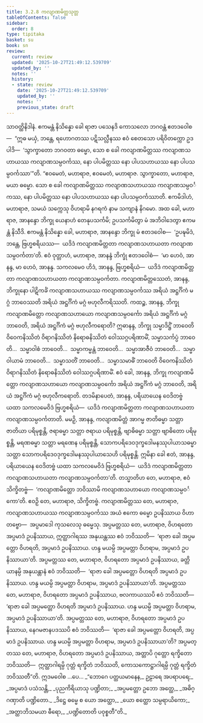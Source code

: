 ```yaml
---
title: 3.2.8 ကလျာဏမိတ္တသုတ္တ
tableOfContents: false
sidebar:
  order: 8
type: tipitaka
basket: su
book: sn
review:
  current: review
  updated: '2025-10-27T21:49:12.539709'
  updated_by: ''
  notes: ''
  history:
  - state: review
    date: '2025-10-27T21:49:12.539709'
    updated_by: ''
    notes: ''
    previous_state: draft
---
```



<ReviewStatus review={frontmatter.review} showDetails={true} />

<HypothesisAnnotation frontmatter={frontmatter} />

<DynamicBreadcrumb />

<Division number="129" book="sn" e="ch" v="18" p="299">

<Paragraph number="683" book="sn">
သာဝတ္ထိနိဒါနံ. ဧကမန္တံ နိသိန္နော ခေါ ရာဇာ ပသေနဒိ ကောသလော ဘဂဝန္တံ ဧတဒဝေါစ—  “ဣဓ မယှံ, ဘန္တေ, ရဟောဂတဿ ပဋိသလ္လီနဿ ဧဝံ စေတသော ပရိဝိတက္ကော ဥဒပါဒိ—  ‘သွာက္ခာတော ဘဂဝတာ ဓမ္မော, သော စ ခေါ ကလျာဏမိတ္တဿ ကလျာဏသဟာယဿ ကလျာဏသမ္ပဝင်္ကဿ, နော ပါပမိတ္တဿ နော ပါပသဟာယဿ နော ပါပသမ္ပဝင်္ကဿာ’”တိ.
</Paragraph>

<Paragraph number="684" book="sn">
“ဧဝမေတံ, မဟာရာဇ, ဧဝမေတံ, မဟာရာဇ. သွာက္ခာတော, မဟာရာဇ, မယာ ဓမ္မော. သော စ ခေါ ကလျာဏမိတ္တဿ ကလျာဏသဟာယဿ ကလျာဏသမ္ပဝင်္ကဿ, နော ပါပမိတ္တဿ နော ပါပသဟာယဿ နော ပါပသမ္ပဝင်္ကဿာတိ.
</Paragraph>

<Paragraph number="685" book="sn">
ဧကမိဒါဟံ, မဟာရာဇ, သမယံ သက္ကေသု ဝိဟရာမိ နဂရကံ နာမ သကျာနံ နိဂမော. အထ ခေါ, မဟာရာဇ, အာနန္ဒော ဘိက္ခု ယေနာဟံ တေနုပသင်္ကမိ; ဥပသင်္ကမိတွာ မံ အဘိဝါဒေတွာ ဧကမန္တံ နိသီဒိ. ဧကမန္တံ နိသိန္နော ခေါ, မဟာရာဇ, အာနန္ဒော ဘိက္ခု မံ ဧတဒဝေါစ—  ‘ဥပဍ္ဎမိဒံ, ဘန္တေ, ဗြဟ္မစရိယဿ—  ယဒိဒံ ကလျာဏမိတ္တတာ ကလျာဏသဟာယတာ ကလျာဏသမ္ပဝင်္ကတာ’တိ.
</Paragraph>

<Paragraph number="686" book="sn">
ဧဝံ ဝုတ္တာဟံ, မဟာရာဇ, အာနန္ဒံ ဘိက္ခုံ ဧတဒဝေါစံ—  ‘မာ ဟေဝံ, အာနန္ဒ, မာ ဟေဝံ, အာနန္ဒ. သကလမေဝ ဟိဒံ, အာနန္ဒ, ဗြဟ္မစရိယံ—  ယဒိဒံ ကလျာဏမိတ္တတာ ကလျာဏသဟာယတာ ကလျာဏသမ္ပဝင်္ကတာ. ကလျာဏမိတ္တဿေတံ, အာနန္ဒ, ဘိက္ခုနော ပါဋိကင်္ခံ ကလျာဏသဟာယဿ ကလျာဏသမ္ပဝင်္ကဿ အရိယံ အဋ္ဌင်္ဂိကံ မဂ္ဂံ ဘာဝေဿတိ အရိယံ အဋ္ဌင်္ဂိကံ မဂ္ဂံ ဗဟုလီကရိဿတိ.
</Paragraph>

<Paragraph number="687" book="sn">
ကထဉ္စ, အာနန္ဒ, ဘိက္ခု ကလျာဏမိတ္တော ကလျာဏသဟာယော ကလျာဏသမ္ပဝင်္ကော အရိယံ အဋ္ဌင်္ဂိကံ မဂ္ဂံ ဘာဝေတိ, အရိယံ အဋ္ဌင်္ဂိကံ မဂ္ဂံ ဗဟုလီကရောတိ? ဣဓာနန္ဒ, ဘိက္ခု သမ္မာဒိဋ္ဌိံ ဘာဝေတိ ဝိဝေကနိဿိတံ ဝိရာဂနိဿိတံ နိရောဓနိဿိတံ ဝေါဿဂ္ဂပရိဏာမိံ, သမ္မာသင်္ကပ္ပံ ဘာဝေတိ…  သမ္မာဝါစံ ဘာဝေတိ…  သမ္မာကမ္မန္တံ ဘာဝေတိ…  သမ္မာအာဇီဝံ ဘာဝေတိ…  သမ္မာဝါယာမံ ဘာဝေတိ…  သမ္မာသတိံ ဘာဝေတိ…  သမ္မာသမာဓိံ ဘာဝေတိ ဝိဝေကနိဿိတံ ဝိရာဂနိဿိတံ နိရောဓနိဿိတံ ဝေါဿဂ္ဂပရိဏာမိံ. ဧဝံ ခေါ, အာနန္ဒ, ဘိက္ခု ကလျာဏမိတ္တော ကလျာဏသဟာယော ကလျာဏသမ္ပဝင်္ကော အရိယံ အဋ္ဌင်္ဂိကံ မဂ္ဂံ ဘာဝေတိ, အရိယံ အဋ္ဌင်္ဂိကံ မဂ္ဂံ ဗဟုလီကရောတိ. တဒမိနာပေတံ, အာနန္ဒ, ပရိယာယေန ဝေဒိတဗ္ဗံ ယထာ သကလမေဝိဒံ ဗြဟ္မစရိယံ—  ယဒိဒံ ကလျာဏမိတ္တတာ ကလျာဏသဟာယတာ ကလျာဏသမ္ပဝင်္ကတာတိ.
</Paragraph>

<Paragraph number="688" book="sn">
မမဉှိ, အာနန္ဒ, ကလျာဏမိတ္တံ အာဂမ္မ ဇာတိဓမ္မာ သတ္တာ ဇာတိယာ ပရိမုစ္စန္တိ, ဇရာဓမ္မာ သတ္တာ ဇရာယ ပရိမုစ္စန္တိ, ဗျာဓိဓမ္မာ သတ္တာ ဗျာဓိတော ပရိမုစ္စန္တိ, မရဏဓမ္မာ သတ္တာ မရဏေန ပရိမုစ္စန္တိ, သောကပရိဒေဝဒုက္ခဒေါမနဿုပါယာသဓမ္မာ သတ္တာ သောကပရိဒေဝဒုက္ခဒေါမနဿုပါယာသေဟိ ပရိမုစ္စန္တိ. ဣမိနာ ခေါ ဧတံ, အာနန္ဒ, ပရိယာယေန ဝေဒိတဗ္ဗံ ယထာ သကလမေဝိဒံ ဗြဟ္မစရိယံ—  ယဒိဒံ ကလျာဏမိတ္တတာ ကလျာဏသဟာယတာ ကလျာဏသမ္ပဝင်္ကတာ’တိ.
</Paragraph>

<Paragraph number="689" book="sn">
တသ္မာတိဟ တေ, မဟာရာဇ, ဧဝံ သိက္ခိတဗ္ဗံ—  ‘ကလျာဏမိတ္တော ဘဝိဿာမိ ကလျာဏသဟာယော ကလျာဏသမ္ပဝင်္ကော’တိ. ဧဝဉှိ တေ, မဟာရာဇ, သိက္ခိတဗ္ဗံ.
</Paragraph>

<Paragraph number="690" book="sn">
ကလျာဏမိတ္တဿ တေ, မဟာရာဇ, ကလျာဏသဟာယဿ ကလျာဏသမ္ပဝင်္ကဿ အယံ ဧကော ဓမ္မော ဥပနိဿာယ ဝိဟာတဗ္ဗော—  အပ္ပမာဒေါ ကုသလေသု ဓမ္မေသု.
</Paragraph>

<Paragraph number="691" book="sn">
အပ္ပမတ္တဿ တေ, မဟာရာဇ, ဝိဟရတော အပ္ပမာဒံ ဥပနိဿာယ, ဣတ္ထာဂါရဿ အနုယန္တဿ ဧဝံ ဘဝိဿတိ—  ‘ရာဇာ ခေါ အပ္ပမတ္တော ဝိဟရတိ, အပ္ပမာဒံ ဥပနိဿာယ. ဟန္ဒ မယမ္ပိ အပ္ပမတ္တာ ဝိဟရာမ, အပ္ပမာဒံ ဥပနိဿာယာ’တိ.
</Paragraph>

<Paragraph number="692" book="sn">
အပ္ပမတ္တဿ တေ, မဟာရာဇ, ဝိဟရတော အပ္ပမာဒံ ဥပနိဿာယ, ခတ္တိယာနမ္ပိ အနုယန္တာနံ ဧဝံ ဘဝိဿတိ—  ‘ရာဇာ ခေါ အပ္ပမတ္တော ဝိဟရတိ အပ္ပမာဒံ ဥပနိဿာယ. ဟန္ဒ မယမ္ပိ အပ္ပမတ္တာ ဝိဟရာမ, အပ္ပမာဒံ ဥပနိဿာယာ’တိ.
</Paragraph>

<Paragraph number="693" book="sn">
အပ္ပမတ္တဿ တေ, မဟာရာဇ, ဝိဟရတော အပ္ပမာဒံ ဥပနိဿာယ, ဗလကာယဿပိ ဧဝံ ဘဝိဿတိ—  ‘ရာဇာ ခေါ အပ္ပမတ္တော ဝိဟရတိ အပ္ပမာဒံ ဥပနိဿာယ. ဟန္ဒ မယမ္ပိ အပ္ပမတ္တာ ဝိဟရာမ, အပ္ပမာဒံ ဥပနိဿာယာ’တိ.
</Paragraph>

<Paragraph number="694" book="sn">
အပ္ပမတ္တဿ တေ, မဟာရာဇ, ဝိဟရတော အပ္ပမာဒံ ဥပနိဿာယ, နေဂမဇာနပဒဿပိ ဧဝံ ဘဝိဿတိ—  ‘ရာဇာ ခေါ အပ္ပမတ္တော ဝိဟရတိ, အပ္ပမာဒံ ဥပနိဿာယ. ဟန္ဒ မယမ္ပိ အပ္ပမတ္တာ ဝိဟရာမ, အပ္ပမာဒံ ဥပနိဿာယာ’တိ?
</Paragraph>

<Paragraph number="695" book="sn">
အပ္ပမတ္တဿ တေ, မဟာရာဇ, ဝိဟရတော အပ္ပမာဒံ ဥပနိဿာယ, အတ္တာပိ ဂုတ္တော ရက္ခိတော ဘဝိဿတိ—  ဣတ္ထာဂါရမ္ပိ ဂုတ္တံ ရက္ခိတံ ဘဝိဿတိ, ကောသကောဋ္ဌာဂါရမ္ပိ ဂုတ္တံ ရက္ခိတံ ဘဝိဿတီ”တိ. ဣဒမဝေါစ …ပေ…
</Paragraph>

<Paragraph number="696" type="verses" book="sn">
_“ဘောဂေ ပတ္ထယမာနေန,_  
ဥဠာရေ အပရာပရေ;_  
_အပ္ပမာဒံ ပသံသန္တိ,_  
_ပုညကိရိယာသု ပဏ္ဍိတာ;_  
_အပ္ပမတ္တော ဥဘော အတ္ထေ,_  
_အဓိဂ္ဂဏှာတိ ပဏ္ဍိတော._  

</Paragraph>

<Paragraph number="697" type="verses" book="sn">
_ဒိဋ္ဌေ ဓမ္မေ စ ယော အတ္ထော,_  
_ယော စတ္ထော သမ္ပရာယိကော;_  
_အတ္ထာဘိသမယာ ဓီရော,_  
_ပဏ္ဍိတောတိ ပဝုစ္စတီ”တိ._
</Paragraph>
</Division>